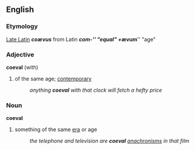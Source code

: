 == English ==
=== Etymology ===
[[Late Latin]] '''''coævus''''' from Latin '''''com-''''' "equal" + '''''ævum''''' "age"

=== Adjective ===
'''coeval''' (with)
# of the same age; [[contemporary]]
#: ''anything '''coeval''' with that clock will fetch a hefty price''

=== Noun ===
'''coeval'''
# something of the same [[era]] or age
#: ''the telephone and television are '''coeval''' [[anachronism]]s in that film''